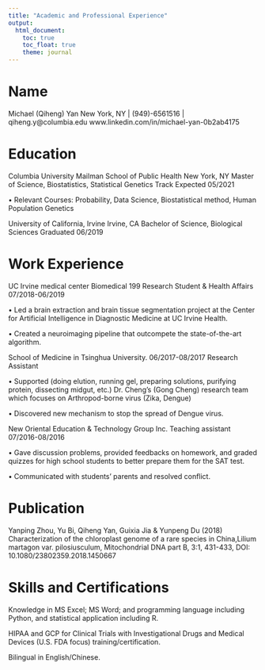 ```yaml
---
title: "Academic and Professional Experience"
output: 
  html_document:
    toc: true
    toc_float: true
    theme: journal
---
```


# Name
Michael (Qiheng) Yan
New York, NY | (949)-6561516 | qiheng.y@columbia.edu
www.linkedin.com/in/michael-yan-0b2ab4175


# Education
Columbia University Mailman School of Public Health                            New York, NY
Master of Science, Biostatistics, Statistical Genetics Track                          Expected 05/2021

•	Relevant Courses: Probability, Data Science, Biostatistical method, Human Population Genetics

University of California, Irvine                                                    Irvine, CA
Bachelor of Science, Biological Sciences                                      Graduated 06/2019

# Work Experience
UC Irvine medical center
Biomedical 199 Research Student & Health Affairs                             07/2018-06/2019

•	Led a brain extraction and brain tissue segmentation project at the Center for Artificial Intelligence in Diagnostic Medicine at UC Irvine Health.

•	Created a neuroimaging pipeline that outcompete the state-of-the-art algorithm. 

School of Medicine in Tsinghua University.                                    06/2017-08/2017
Research Assistant 

•	Supported (doing elution, running gel, preparing solutions, purifying protein, dissecting midgut, etc.) Dr. Cheng’s (Gong Cheng) research team which focuses on Arthropod-borne virus (Zika, Dengue) 

•	Discovered new mechanism to stop the spread of Dengue virus. 

New Oriental Education & Technology Group Inc.
Teaching assistant                                                         07/2016-08/2016

•	Gave discussion problems, provided feedbacks on homework, and graded quizzes for high school students to better prepare them for the SAT test.

•	Communicated with students’ parents and resolved conflict.

# Publication
Yanping Zhou, Yu Bi, Qiheng Yan, Guixia Jia & Yunpeng Du (2018) Characterization of the chloroplast genome of a rare species in China,Lilium martagon var. pilosiusculum, Mitochondrial DNA part B, 3:1, 431-433, DOI: 10.1080/23802359.2018.1450667

# Skills and Certifications
Knowledge in MS Excel; MS Word; and programming language including Python,
and statistical application including R. 

HIPAA and GCP for Clinical Trials with Investigational Drugs and Medical Devices (U.S. FDA
focus) training/certification.

Bilingual in English/Chinese.
